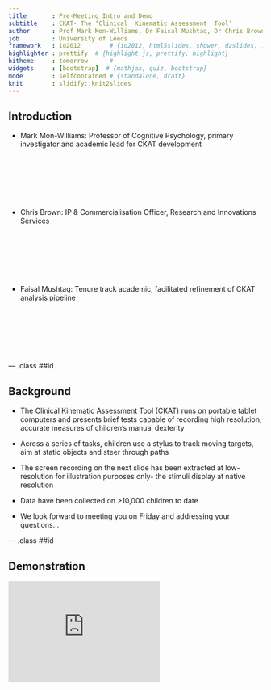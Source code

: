 ```yaml
---
title       : Pre-Meeting Intro and Demo
subtitle    : CKAT- The ‘Clinical  Kinematic Assessment  Tool’
author      : Prof Mark Mon-Williams, Dr Faisal Mushtaq, Dr Chris Brown
job         : University of Leeds
framework   : io2012        # {io2012, html5slides, shower, dzslides, ...}
highlighter : prettify  # {highlight.js, prettify, highlight}
hitheme     : tomorrow      # 
widgets     : [bootstrap]  # {mathjax, quiz, bootstrap}
mode        : selfcontained # {standalone, draft}
knit        : slidify::knit2slides
---
```


## Introduction

* Mark Mon-Williams: Professor of Cognitive Psychology, primary investigator and academic lead for CKAT development
<div style="position: relative; left: 16700; top: 0px; z-index:200">
<img src='assets/img/mmw.jpg' height="90px" width="90px">
</div>
* Chris Brown: IP & Commercialisation Officer, Research and Innovations Services 
<div style="position: relative; left: 16700; top: 0px; z-index:200">
<img src='assets/img/brown.jpg' height="90px" width="90px">
</div>
* Faisal Mushtaq: Tenure track academic, facilitated refinement of CKAT analysis pipeline
<div style="position: relative; left: 16700; top: 0px; z-index:200">
<img src='assets/img/mushtaq.png' height="90px" width="90px">
</div>

--- .class ##id 

## Background

* The Clinical Kinematic Assessment Tool (CKAT) runs on portable tablet computers and presents brief tests capable of recording high resolution, accurate measures of children’s manual dexterity 

* Across a series of tasks, children use a stylus to track moving targets, aim at static objects and steer through paths

* The screen recording on the next slide has been extracted at low-resolution for illustration purposes only- the stimuli display at native resolution

* Data have been collected on >10,000 children to date

* We look forward to meeting you on Friday and addressing your questions...

--- .class ##id 

## Demonstration

<iframe width="300" height="200" src="https://www.youtube.com/embed/fY-vcn6iYZE" frameborder="0"></iframe> 